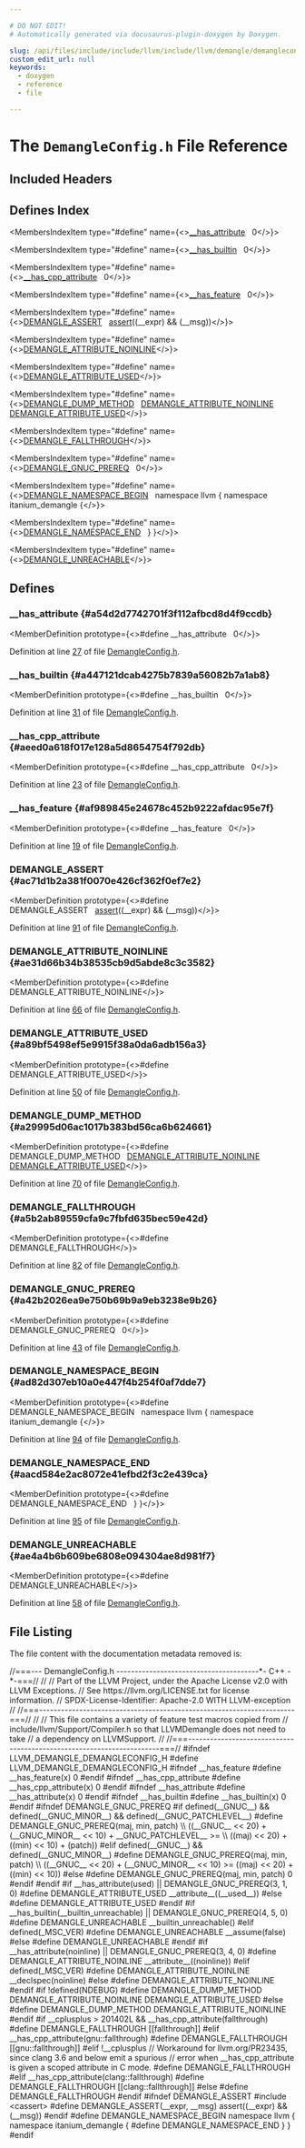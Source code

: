 ```yaml
---

# DO NOT EDIT!
# Automatically generated via docusaurus-plugin-doxygen by Doxygen.

slug: /api/files/include/include/llvm/include/llvm/demangle/demangleconfig-h
custom_edit_url: null
keywords:
  - doxygen
  - reference
  - file

---
```





# The `DemangleConfig.h` File Reference

<DoxygenPage pluginConfig={pluginConfig}>



## Included Headers

<IncludesList>
<IncludesListItem
  filePath="cassert"
  permalink=""
  isLocal="false" />
</IncludesList>

## Defines Index

<MembersIndex>

<MembersIndexItem
  type="#define"
  name={<><a href="#a54d2d7742701f3f112afbcd8d4f9ccdb">&#95;&#95;has&#95;attribute</a>&nbsp;&nbsp;&nbsp;0</>}>
</MembersIndexItem>

<MembersIndexItem
  type="#define"
  name={<><a href="#a447121dcab4275b7839a56082b7a1ab8">&#95;&#95;has&#95;builtin</a>&nbsp;&nbsp;&nbsp;0</>}>
</MembersIndexItem>

<MembersIndexItem
  type="#define"
  name={<><a href="#aeed0a618f017e128a5d8654754f792db">&#95;&#95;has&#95;cpp&#95;attribute</a>&nbsp;&nbsp;&nbsp;0</>}>
</MembersIndexItem>

<MembersIndexItem
  type="#define"
  name={<><a href="#af989845e24678c452b9222afdac95e7f">&#95;&#95;has&#95;feature</a>&nbsp;&nbsp;&nbsp;0</>}>
</MembersIndexItem>

<MembersIndexItem
  type="#define"
  name={<><a href="#ac71d1b2a381f0070e426cf362f0ef7e2">DEMANGLE&#95;ASSERT</a>&nbsp;&nbsp;&nbsp;<a href="/docs/api/files/lib/lib/target/lib/target/amdgpu/silowercontrolflow-cpp/#a4868c5d81c5ccc98c47aeab6244346a0">assert</a>((&#95;&#95;expr) &amp;&amp; (&#95;&#95;msg))</>}>
</MembersIndexItem>

<MembersIndexItem
  type="#define"
  name={<><a href="#ae31d66b34b38535cb9d5abde8c3c3582">DEMANGLE&#95;ATTRIBUTE&#95;NOINLINE</a></>}>
</MembersIndexItem>

<MembersIndexItem
  type="#define"
  name={<><a href="#a89bf5498ef5e9915f38a0da6adb156a3">DEMANGLE&#95;ATTRIBUTE&#95;USED</a></>}>
</MembersIndexItem>

<MembersIndexItem
  type="#define"
  name={<><a href="#a29995d06ac1017b383bd56ca6b624661">DEMANGLE&#95;DUMP&#95;METHOD</a>&nbsp;&nbsp;&nbsp;<a href="#ae31d66b34b38535cb9d5abde8c3c3582">DEMANGLE&#95;ATTRIBUTE&#95;NOINLINE</a> <a href="#a89bf5498ef5e9915f38a0da6adb156a3">DEMANGLE&#95;ATTRIBUTE&#95;USED</a></>}>
</MembersIndexItem>

<MembersIndexItem
  type="#define"
  name={<><a href="#a5b2ab89559cfa9c7fbfd635bec59e42d">DEMANGLE&#95;FALLTHROUGH</a></>}>
</MembersIndexItem>

<MembersIndexItem
  type="#define"
  name={<><a href="#a42b2026ea9e750b69b9a9eb3238e9b26">DEMANGLE&#95;GNUC&#95;PREREQ</a>&nbsp;&nbsp;&nbsp;0</>}>
</MembersIndexItem>

<MembersIndexItem
  type="#define"
  name={<><a href="#ad82d307eb10a0e447f4b254f0af7dde7">DEMANGLE&#95;NAMESPACE&#95;BEGIN</a>&nbsp;&nbsp;&nbsp;namespace llvm &#123; namespace itanium&#95;demangle &#123;</>}>
</MembersIndexItem>

<MembersIndexItem
  type="#define"
  name={<><a href="#aacd584e2ac8072e41efbd2f3c2e439ca">DEMANGLE&#95;NAMESPACE&#95;END</a>&nbsp;&nbsp;&nbsp;&#125; &#125;</>}>
</MembersIndexItem>

<MembersIndexItem
  type="#define"
  name={<><a href="#ae4a4b6b609be6808e094304ae8d981f7">DEMANGLE&#95;UNREACHABLE</a></>}>
</MembersIndexItem>

</MembersIndex>


<SectionDefinition>

## Defines

### &#95;&#95;has&#95;attribute {#a54d2d7742701f3f112afbcd8d4f9ccdb}

<MemberDefinition
  prototype={<>#define &#95;&#95;has&#95;attribute&nbsp;&nbsp;&nbsp;0</>}>

Definition at line <a href="#l00027">27</a> of file <a href="/docs/api/files/include/include/llvm/include/llvm/demangle/demangleconfig-h">DemangleConfig.h</a>.
</MemberDefinition>

### &#95;&#95;has&#95;builtin {#a447121dcab4275b7839a56082b7a1ab8}

<MemberDefinition
  prototype={<>#define &#95;&#95;has&#95;builtin&nbsp;&nbsp;&nbsp;0</>}>

Definition at line <a href="#l00031">31</a> of file <a href="/docs/api/files/include/include/llvm/include/llvm/demangle/demangleconfig-h">DemangleConfig.h</a>.
</MemberDefinition>

### &#95;&#95;has&#95;cpp&#95;attribute {#aeed0a618f017e128a5d8654754f792db}

<MemberDefinition
  prototype={<>#define &#95;&#95;has&#95;cpp&#95;attribute&nbsp;&nbsp;&nbsp;0</>}>

Definition at line <a href="#l00023">23</a> of file <a href="/docs/api/files/include/include/llvm/include/llvm/demangle/demangleconfig-h">DemangleConfig.h</a>.
</MemberDefinition>

### &#95;&#95;has&#95;feature {#af989845e24678c452b9222afdac95e7f}

<MemberDefinition
  prototype={<>#define &#95;&#95;has&#95;feature&nbsp;&nbsp;&nbsp;0</>}>

Definition at line <a href="#l00019">19</a> of file <a href="/docs/api/files/include/include/llvm/include/llvm/demangle/demangleconfig-h">DemangleConfig.h</a>.
</MemberDefinition>

### DEMANGLE&#95;ASSERT {#ac71d1b2a381f0070e426cf362f0ef7e2}

<MemberDefinition
  prototype={<>#define DEMANGLE&#95;ASSERT&nbsp;&nbsp;&nbsp;<a href="/docs/api/files/lib/lib/target/lib/target/amdgpu/silowercontrolflow-cpp/#a4868c5d81c5ccc98c47aeab6244346a0">assert</a>((&#95;&#95;expr) &amp;&amp; (&#95;&#95;msg))</>}>

Definition at line <a href="#l00091">91</a> of file <a href="/docs/api/files/include/include/llvm/include/llvm/demangle/demangleconfig-h">DemangleConfig.h</a>.
</MemberDefinition>

### DEMANGLE&#95;ATTRIBUTE&#95;NOINLINE {#ae31d66b34b38535cb9d5abde8c3c3582}

<MemberDefinition
  prototype={<>#define DEMANGLE&#95;ATTRIBUTE&#95;NOINLINE</>}>

Definition at line <a href="#l00066">66</a> of file <a href="/docs/api/files/include/include/llvm/include/llvm/demangle/demangleconfig-h">DemangleConfig.h</a>.
</MemberDefinition>

### DEMANGLE&#95;ATTRIBUTE&#95;USED {#a89bf5498ef5e9915f38a0da6adb156a3}

<MemberDefinition
  prototype={<>#define DEMANGLE&#95;ATTRIBUTE&#95;USED</>}>

Definition at line <a href="#l00050">50</a> of file <a href="/docs/api/files/include/include/llvm/include/llvm/demangle/demangleconfig-h">DemangleConfig.h</a>.
</MemberDefinition>

### DEMANGLE&#95;DUMP&#95;METHOD {#a29995d06ac1017b383bd56ca6b624661}

<MemberDefinition
  prototype={<>#define DEMANGLE&#95;DUMP&#95;METHOD&nbsp;&nbsp;&nbsp;<a href="#ae31d66b34b38535cb9d5abde8c3c3582">DEMANGLE&#95;ATTRIBUTE&#95;NOINLINE</a> <a href="#a89bf5498ef5e9915f38a0da6adb156a3">DEMANGLE&#95;ATTRIBUTE&#95;USED</a></>}>

Definition at line <a href="#l00070">70</a> of file <a href="/docs/api/files/include/include/llvm/include/llvm/demangle/demangleconfig-h">DemangleConfig.h</a>.
</MemberDefinition>

### DEMANGLE&#95;FALLTHROUGH {#a5b2ab89559cfa9c7fbfd635bec59e42d}

<MemberDefinition
  prototype={<>#define DEMANGLE&#95;FALLTHROUGH</>}>

Definition at line <a href="#l00082">82</a> of file <a href="/docs/api/files/include/include/llvm/include/llvm/demangle/demangleconfig-h">DemangleConfig.h</a>.
</MemberDefinition>

### DEMANGLE&#95;GNUC&#95;PREREQ {#a42b2026ea9e750b69b9a9eb3238e9b26}

<MemberDefinition
  prototype={<>#define DEMANGLE&#95;GNUC&#95;PREREQ&nbsp;&nbsp;&nbsp;0</>}>

Definition at line <a href="#l00043">43</a> of file <a href="/docs/api/files/include/include/llvm/include/llvm/demangle/demangleconfig-h">DemangleConfig.h</a>.
</MemberDefinition>

### DEMANGLE&#95;NAMESPACE&#95;BEGIN {#ad82d307eb10a0e447f4b254f0af7dde7}

<MemberDefinition
  prototype={<>#define DEMANGLE&#95;NAMESPACE&#95;BEGIN&nbsp;&nbsp;&nbsp;namespace llvm &#123; namespace itanium&#95;demangle &#123;</>}>

Definition at line <a href="#l00094">94</a> of file <a href="/docs/api/files/include/include/llvm/include/llvm/demangle/demangleconfig-h">DemangleConfig.h</a>.
</MemberDefinition>

### DEMANGLE&#95;NAMESPACE&#95;END {#aacd584e2ac8072e41efbd2f3c2e439ca}

<MemberDefinition
  prototype={<>#define DEMANGLE&#95;NAMESPACE&#95;END&nbsp;&nbsp;&nbsp;&#125; &#125;</>}>

Definition at line <a href="#l00095">95</a> of file <a href="/docs/api/files/include/include/llvm/include/llvm/demangle/demangleconfig-h">DemangleConfig.h</a>.
</MemberDefinition>

### DEMANGLE&#95;UNREACHABLE {#ae4a4b6b609be6808e094304ae8d981f7}

<MemberDefinition
  prototype={<>#define DEMANGLE&#95;UNREACHABLE</>}>

Definition at line <a href="#l00058">58</a> of file <a href="/docs/api/files/include/include/llvm/include/llvm/demangle/demangleconfig-h">DemangleConfig.h</a>.
</MemberDefinition>

</SectionDefinition>

## File Listing

The file content with the documentation metadata removed is:

<ProgramListing>

<Link id="l00001" /><CodeLine lineNumber="1"><Highlight kind="comment">//===--- DemangleConfig.h ---------------------------------------&#42;- C++ -&#42;-===//</Highlight><Highlight kind="normal"></Highlight></CodeLine>
<Link id="l00002" /><CodeLine lineNumber="2"><Highlight kind="normal"></Highlight><Highlight kind="comment">//</Highlight><Highlight kind="normal"></Highlight></CodeLine>
<Link id="l00003" /><CodeLine lineNumber="3"><Highlight kind="normal"></Highlight><Highlight kind="comment">// Part of the LLVM Project, under the Apache License v2.0 with LLVM Exceptions.</Highlight><Highlight kind="normal"></Highlight></CodeLine>
<Link id="l00004" /><CodeLine lineNumber="4"><Highlight kind="normal"></Highlight><Highlight kind="comment">// See https://llvm.org/LICENSE.txt for license information.</Highlight><Highlight kind="normal"></Highlight></CodeLine>
<Link id="l00005" /><CodeLine lineNumber="5"><Highlight kind="normal"></Highlight><Highlight kind="comment">// SPDX-License-Identifier: Apache-2.0 WITH LLVM-exception</Highlight><Highlight kind="normal"></Highlight></CodeLine>
<Link id="l00006" /><CodeLine lineNumber="6"><Highlight kind="normal"></Highlight><Highlight kind="comment">//</Highlight><Highlight kind="normal"></Highlight></CodeLine>
<Link id="l00007" /><CodeLine lineNumber="7"><Highlight kind="normal"></Highlight><Highlight kind="comment">//===----------------------------------------------------------------------===//</Highlight><Highlight kind="normal"></Highlight></CodeLine>
<Link id="l00008" /><CodeLine lineNumber="8"><Highlight kind="normal"></Highlight><Highlight kind="comment">//</Highlight><Highlight kind="normal"></Highlight></CodeLine>
<Link id="l00009" /><CodeLine lineNumber="9"><Highlight kind="normal"></Highlight><Highlight kind="comment">// This file contains a variety of feature test macros copied from</Highlight><Highlight kind="normal"></Highlight></CodeLine>
<Link id="l00010" /><CodeLine lineNumber="10"><Highlight kind="normal"></Highlight><Highlight kind="comment">// include/llvm/Support/Compiler.h so that LLVMDemangle does not need to take</Highlight><Highlight kind="normal"></Highlight></CodeLine>
<Link id="l00011" /><CodeLine lineNumber="11"><Highlight kind="normal"></Highlight><Highlight kind="comment">// a dependency on LLVMSupport.</Highlight><Highlight kind="normal"></Highlight></CodeLine>
<Link id="l00012" /><CodeLine lineNumber="12"><Highlight kind="normal"></Highlight><Highlight kind="comment">//</Highlight><Highlight kind="normal"></Highlight></CodeLine>
<Link id="l00013" /><CodeLine lineNumber="13"><Highlight kind="normal"></Highlight><Highlight kind="comment">//===----------------------------------------------------------------------===//</Highlight><Highlight kind="normal"></Highlight></CodeLine>
<Link id="l00014" /><CodeLine lineNumber="14"><Highlight kind="normal"></Highlight></CodeLine>
<Link id="l00015" /><CodeLine lineNumber="15"><Highlight kind="normal"></Highlight><Highlight kind="preprocessor">#ifndef LLVM&#95;DEMANGLE&#95;DEMANGLECONFIG&#95;H</Highlight><Highlight kind="normal"></Highlight></CodeLine>
<Link id="l00016" /><CodeLine lineNumber="16"><Highlight kind="normal"></Highlight><Highlight kind="preprocessor">#define LLVM&#95;DEMANGLE&#95;DEMANGLECONFIG&#95;H</Highlight><Highlight kind="normal"></Highlight></CodeLine>
<Link id="l00017" /><CodeLine lineNumber="17"><Highlight kind="normal"></Highlight></CodeLine>
<Link id="l00018" /><CodeLine lineNumber="18"><Highlight kind="normal"></Highlight><Highlight kind="preprocessor">#ifndef &#95;&#95;has&#95;feature</Highlight><Highlight kind="normal"></Highlight></CodeLine>
<Link id="l00019" /><CodeLine lineNumber="19" lineLink="#af989845e24678c452b9222afdac95e7f"><Highlight kind="normal"></Highlight><Highlight kind="preprocessor">#define &#95;&#95;has&#95;feature(x) 0</Highlight><Highlight kind="normal"></Highlight></CodeLine>
<Link id="l00020" /><CodeLine lineNumber="20"><Highlight kind="normal"></Highlight><Highlight kind="preprocessor">#endif</Highlight><Highlight kind="normal"></Highlight></CodeLine>
<Link id="l00021" /><CodeLine lineNumber="21"><Highlight kind="normal"></Highlight></CodeLine>
<Link id="l00022" /><CodeLine lineNumber="22"><Highlight kind="normal"></Highlight><Highlight kind="preprocessor">#ifndef &#95;&#95;has&#95;cpp&#95;attribute</Highlight><Highlight kind="normal"></Highlight></CodeLine>
<Link id="l00023" /><CodeLine lineNumber="23" lineLink="#aeed0a618f017e128a5d8654754f792db"><Highlight kind="normal"></Highlight><Highlight kind="preprocessor">#define &#95;&#95;has&#95;cpp&#95;attribute(x) 0</Highlight><Highlight kind="normal"></Highlight></CodeLine>
<Link id="l00024" /><CodeLine lineNumber="24"><Highlight kind="normal"></Highlight><Highlight kind="preprocessor">#endif</Highlight><Highlight kind="normal"></Highlight></CodeLine>
<Link id="l00025" /><CodeLine lineNumber="25"><Highlight kind="normal"></Highlight></CodeLine>
<Link id="l00026" /><CodeLine lineNumber="26"><Highlight kind="normal"></Highlight><Highlight kind="preprocessor">#ifndef &#95;&#95;has&#95;attribute</Highlight><Highlight kind="normal"></Highlight></CodeLine>
<Link id="l00027" /><CodeLine lineNumber="27" lineLink="#a54d2d7742701f3f112afbcd8d4f9ccdb"><Highlight kind="normal"></Highlight><Highlight kind="preprocessor">#define &#95;&#95;has&#95;attribute(x) 0</Highlight><Highlight kind="normal"></Highlight></CodeLine>
<Link id="l00028" /><CodeLine lineNumber="28"><Highlight kind="normal"></Highlight><Highlight kind="preprocessor">#endif</Highlight><Highlight kind="normal"></Highlight></CodeLine>
<Link id="l00029" /><CodeLine lineNumber="29"><Highlight kind="normal"></Highlight></CodeLine>
<Link id="l00030" /><CodeLine lineNumber="30"><Highlight kind="normal"></Highlight><Highlight kind="preprocessor">#ifndef &#95;&#95;has&#95;builtin</Highlight><Highlight kind="normal"></Highlight></CodeLine>
<Link id="l00031" /><CodeLine lineNumber="31" lineLink="#a447121dcab4275b7839a56082b7a1ab8"><Highlight kind="normal"></Highlight><Highlight kind="preprocessor">#define &#95;&#95;has&#95;builtin(x) 0</Highlight><Highlight kind="normal"></Highlight></CodeLine>
<Link id="l00032" /><CodeLine lineNumber="32"><Highlight kind="normal"></Highlight><Highlight kind="preprocessor">#endif</Highlight><Highlight kind="normal"></Highlight></CodeLine>
<Link id="l00033" /><CodeLine lineNumber="33"><Highlight kind="normal"></Highlight></CodeLine>
<Link id="l00034" /><CodeLine lineNumber="34"><Highlight kind="normal"></Highlight><Highlight kind="preprocessor">#ifndef DEMANGLE&#95;GNUC&#95;PREREQ</Highlight><Highlight kind="normal"></Highlight></CodeLine>
<Link id="l00035" /><CodeLine lineNumber="35"><Highlight kind="normal"></Highlight><Highlight kind="preprocessor">#if defined(&#95;&#95;GNUC&#95;&#95;) &amp;&amp; defined(&#95;&#95;GNUC&#95;MINOR&#95;&#95;) &amp;&amp; defined(&#95;&#95;GNUC&#95;PATCHLEVEL&#95;&#95;)</Highlight><Highlight kind="normal"></Highlight></CodeLine>
<Link id="l00036" /><CodeLine lineNumber="36"><Highlight kind="normal"></Highlight><Highlight kind="preprocessor">#define DEMANGLE&#95;GNUC&#95;PREREQ(maj, min, patch)                           \\</Highlight></CodeLine>
<Link id="l00037" /><CodeLine lineNumber="37"><Highlight kind="preprocessor">  ((&#95;&#95;GNUC&#95;&#95; &lt;&lt; 20) + (&#95;&#95;GNUC&#95;MINOR&#95;&#95; &lt;&lt; 10) + &#95;&#95;GNUC&#95;PATCHLEVEL&#95;&#95; &gt;=          \\</Highlight></CodeLine>
<Link id="l00038" /><CodeLine lineNumber="38"><Highlight kind="preprocessor">   ((maj) &lt;&lt; 20) + ((min) &lt;&lt; 10) + (patch))</Highlight><Highlight kind="normal"></Highlight></CodeLine>
<Link id="l00039" /><CodeLine lineNumber="39"><Highlight kind="normal"></Highlight><Highlight kind="preprocessor">#elif defined(&#95;&#95;GNUC&#95;&#95;) &amp;&amp; defined(&#95;&#95;GNUC&#95;MINOR&#95;&#95;)</Highlight><Highlight kind="normal"></Highlight></CodeLine>
<Link id="l00040" /><CodeLine lineNumber="40"><Highlight kind="normal"></Highlight><Highlight kind="preprocessor">#define DEMANGLE&#95;GNUC&#95;PREREQ(maj, min, patch)                           \\</Highlight></CodeLine>
<Link id="l00041" /><CodeLine lineNumber="41"><Highlight kind="preprocessor">  ((&#95;&#95;GNUC&#95;&#95; &lt;&lt; 20) + (&#95;&#95;GNUC&#95;MINOR&#95;&#95; &lt;&lt; 10) &gt;= ((maj) &lt;&lt; 20) + ((min) &lt;&lt; 10))</Highlight><Highlight kind="normal"></Highlight></CodeLine>
<Link id="l00042" /><CodeLine lineNumber="42"><Highlight kind="normal"></Highlight><Highlight kind="preprocessor">#else</Highlight><Highlight kind="normal"></Highlight></CodeLine>
<Link id="l00043" /><CodeLine lineNumber="43" lineLink="#a42b2026ea9e750b69b9a9eb3238e9b26"><Highlight kind="normal"></Highlight><Highlight kind="preprocessor">#define DEMANGLE&#95;GNUC&#95;PREREQ(maj, min, patch) 0</Highlight><Highlight kind="normal"></Highlight></CodeLine>
<Link id="l00044" /><CodeLine lineNumber="44"><Highlight kind="normal"></Highlight><Highlight kind="preprocessor">#endif</Highlight><Highlight kind="normal"></Highlight></CodeLine>
<Link id="l00045" /><CodeLine lineNumber="45"><Highlight kind="normal"></Highlight><Highlight kind="preprocessor">#endif</Highlight><Highlight kind="normal"></Highlight></CodeLine>
<Link id="l00046" /><CodeLine lineNumber="46"><Highlight kind="normal"></Highlight></CodeLine>
<Link id="l00047" /><CodeLine lineNumber="47"><Highlight kind="normal"></Highlight><Highlight kind="preprocessor">#if &#95;&#95;has&#95;attribute(used) || DEMANGLE&#95;GNUC&#95;PREREQ(3, 1, 0)</Highlight><Highlight kind="normal"></Highlight></CodeLine>
<Link id="l00048" /><CodeLine lineNumber="48"><Highlight kind="normal"></Highlight><Highlight kind="preprocessor">#define DEMANGLE&#95;ATTRIBUTE&#95;USED &#95;&#95;attribute&#95;&#95;((&#95;&#95;used&#95;&#95;))</Highlight><Highlight kind="normal"></Highlight></CodeLine>
<Link id="l00049" /><CodeLine lineNumber="49"><Highlight kind="normal"></Highlight><Highlight kind="preprocessor">#else</Highlight><Highlight kind="normal"></Highlight></CodeLine>
<Link id="l00050" /><CodeLine lineNumber="50" lineLink="#a89bf5498ef5e9915f38a0da6adb156a3"><Highlight kind="normal"></Highlight><Highlight kind="preprocessor">#define DEMANGLE&#95;ATTRIBUTE&#95;USED</Highlight><Highlight kind="normal"></Highlight></CodeLine>
<Link id="l00051" /><CodeLine lineNumber="51"><Highlight kind="normal"></Highlight><Highlight kind="preprocessor">#endif</Highlight><Highlight kind="normal"></Highlight></CodeLine>
<Link id="l00052" /><CodeLine lineNumber="52"><Highlight kind="normal"></Highlight></CodeLine>
<Link id="l00053" /><CodeLine lineNumber="53"><Highlight kind="normal"></Highlight><Highlight kind="preprocessor">#if &#95;&#95;has&#95;builtin(&#95;&#95;builtin&#95;unreachable) || DEMANGLE&#95;GNUC&#95;PREREQ(4, 5, 0)</Highlight><Highlight kind="normal"></Highlight></CodeLine>
<Link id="l00054" /><CodeLine lineNumber="54"><Highlight kind="normal"></Highlight><Highlight kind="preprocessor">#define DEMANGLE&#95;UNREACHABLE &#95;&#95;builtin&#95;unreachable()</Highlight><Highlight kind="normal"></Highlight></CodeLine>
<Link id="l00055" /><CodeLine lineNumber="55"><Highlight kind="normal"></Highlight><Highlight kind="preprocessor">#elif defined(&#95;MSC&#95;VER)</Highlight><Highlight kind="normal"></Highlight></CodeLine>
<Link id="l00056" /><CodeLine lineNumber="56"><Highlight kind="normal"></Highlight><Highlight kind="preprocessor">#define DEMANGLE&#95;UNREACHABLE &#95;&#95;assume(false)</Highlight><Highlight kind="normal"></Highlight></CodeLine>
<Link id="l00057" /><CodeLine lineNumber="57"><Highlight kind="normal"></Highlight><Highlight kind="preprocessor">#else</Highlight><Highlight kind="normal"></Highlight></CodeLine>
<Link id="l00058" /><CodeLine lineNumber="58" lineLink="#ae4a4b6b609be6808e094304ae8d981f7"><Highlight kind="normal"></Highlight><Highlight kind="preprocessor">#define DEMANGLE&#95;UNREACHABLE</Highlight><Highlight kind="normal"></Highlight></CodeLine>
<Link id="l00059" /><CodeLine lineNumber="59"><Highlight kind="normal"></Highlight><Highlight kind="preprocessor">#endif</Highlight><Highlight kind="normal"></Highlight></CodeLine>
<Link id="l00060" /><CodeLine lineNumber="60"><Highlight kind="normal"></Highlight></CodeLine>
<Link id="l00061" /><CodeLine lineNumber="61"><Highlight kind="normal"></Highlight><Highlight kind="preprocessor">#if &#95;&#95;has&#95;attribute(noinline) || DEMANGLE&#95;GNUC&#95;PREREQ(3, 4, 0)</Highlight><Highlight kind="normal"></Highlight></CodeLine>
<Link id="l00062" /><CodeLine lineNumber="62"><Highlight kind="normal"></Highlight><Highlight kind="preprocessor">#define DEMANGLE&#95;ATTRIBUTE&#95;NOINLINE &#95;&#95;attribute&#95;&#95;((noinline))</Highlight><Highlight kind="normal"></Highlight></CodeLine>
<Link id="l00063" /><CodeLine lineNumber="63"><Highlight kind="normal"></Highlight><Highlight kind="preprocessor">#elif defined(&#95;MSC&#95;VER)</Highlight><Highlight kind="normal"></Highlight></CodeLine>
<Link id="l00064" /><CodeLine lineNumber="64"><Highlight kind="normal"></Highlight><Highlight kind="preprocessor">#define DEMANGLE&#95;ATTRIBUTE&#95;NOINLINE &#95;&#95;declspec(noinline)</Highlight><Highlight kind="normal"></Highlight></CodeLine>
<Link id="l00065" /><CodeLine lineNumber="65"><Highlight kind="normal"></Highlight><Highlight kind="preprocessor">#else</Highlight><Highlight kind="normal"></Highlight></CodeLine>
<Link id="l00066" /><CodeLine lineNumber="66" lineLink="#ae31d66b34b38535cb9d5abde8c3c3582"><Highlight kind="normal"></Highlight><Highlight kind="preprocessor">#define DEMANGLE&#95;ATTRIBUTE&#95;NOINLINE</Highlight><Highlight kind="normal"></Highlight></CodeLine>
<Link id="l00067" /><CodeLine lineNumber="67"><Highlight kind="normal"></Highlight><Highlight kind="preprocessor">#endif</Highlight><Highlight kind="normal"></Highlight></CodeLine>
<Link id="l00068" /><CodeLine lineNumber="68"><Highlight kind="normal"></Highlight></CodeLine>
<Link id="l00069" /><CodeLine lineNumber="69"><Highlight kind="normal"></Highlight><Highlight kind="preprocessor">#if !defined(NDEBUG)</Highlight><Highlight kind="normal"></Highlight></CodeLine>
<Link id="l00070" /><CodeLine lineNumber="70" lineLink="#a29995d06ac1017b383bd56ca6b624661"><Highlight kind="normal"></Highlight><Highlight kind="preprocessor">#define DEMANGLE&#95;DUMP&#95;METHOD DEMANGLE&#95;ATTRIBUTE&#95;NOINLINE DEMANGLE&#95;ATTRIBUTE&#95;USED</Highlight><Highlight kind="normal"></Highlight></CodeLine>
<Link id="l00071" /><CodeLine lineNumber="71"><Highlight kind="normal"></Highlight><Highlight kind="preprocessor">#else</Highlight><Highlight kind="normal"></Highlight></CodeLine>
<Link id="l00072" /><CodeLine lineNumber="72"><Highlight kind="normal"></Highlight><Highlight kind="preprocessor">#define DEMANGLE&#95;DUMP&#95;METHOD DEMANGLE&#95;ATTRIBUTE&#95;NOINLINE</Highlight><Highlight kind="normal"></Highlight></CodeLine>
<Link id="l00073" /><CodeLine lineNumber="73"><Highlight kind="normal"></Highlight><Highlight kind="preprocessor">#endif</Highlight><Highlight kind="normal"></Highlight></CodeLine>
<Link id="l00074" /><CodeLine lineNumber="74"><Highlight kind="normal"></Highlight></CodeLine>
<Link id="l00075" /><CodeLine lineNumber="75"><Highlight kind="normal"></Highlight><Highlight kind="preprocessor">#if &#95;&#95;cplusplus &gt; 201402L &amp;&amp; &#95;&#95;has&#95;cpp&#95;attribute(fallthrough)</Highlight><Highlight kind="normal"></Highlight></CodeLine>
<Link id="l00076" /><CodeLine lineNumber="76"><Highlight kind="normal"></Highlight><Highlight kind="preprocessor">#define DEMANGLE&#95;FALLTHROUGH &#91;&#91;fallthrough&#93;&#93;</Highlight><Highlight kind="normal"></Highlight></CodeLine>
<Link id="l00077" /><CodeLine lineNumber="77"><Highlight kind="normal"></Highlight><Highlight kind="preprocessor">#elif &#95;&#95;has&#95;cpp&#95;attribute(gnu::fallthrough)</Highlight><Highlight kind="normal"></Highlight></CodeLine>
<Link id="l00078" /><CodeLine lineNumber="78"><Highlight kind="normal"></Highlight><Highlight kind="preprocessor">#define DEMANGLE&#95;FALLTHROUGH &#91;&#91;gnu::fallthrough&#93;&#93;</Highlight><Highlight kind="normal"></Highlight></CodeLine>
<Link id="l00079" /><CodeLine lineNumber="79"><Highlight kind="normal"></Highlight><Highlight kind="preprocessor">#elif !&#95;&#95;cplusplus</Highlight><Highlight kind="normal"></Highlight></CodeLine>
<Link id="l00080" /><CodeLine lineNumber="80"><Highlight kind="normal"></Highlight><Highlight kind="comment">// Workaround for llvm.org/PR23435, since clang 3.6 and below emit a spurious</Highlight><Highlight kind="normal"></Highlight></CodeLine>
<Link id="l00081" /><CodeLine lineNumber="81"><Highlight kind="normal"></Highlight><Highlight kind="comment">// error when &#95;&#95;has&#95;cpp&#95;attribute is given a scoped attribute in C mode.</Highlight><Highlight kind="normal"></Highlight></CodeLine>
<Link id="l00082" /><CodeLine lineNumber="82" lineLink="#a5b2ab89559cfa9c7fbfd635bec59e42d"><Highlight kind="normal"></Highlight><Highlight kind="preprocessor">#define DEMANGLE&#95;FALLTHROUGH</Highlight><Highlight kind="normal"></Highlight></CodeLine>
<Link id="l00083" /><CodeLine lineNumber="83"><Highlight kind="normal"></Highlight><Highlight kind="preprocessor">#elif &#95;&#95;has&#95;cpp&#95;attribute(clang::fallthrough)</Highlight><Highlight kind="normal"></Highlight></CodeLine>
<Link id="l00084" /><CodeLine lineNumber="84"><Highlight kind="normal"></Highlight><Highlight kind="preprocessor">#define DEMANGLE&#95;FALLTHROUGH &#91;&#91;clang::fallthrough&#93;&#93;</Highlight><Highlight kind="normal"></Highlight></CodeLine>
<Link id="l00085" /><CodeLine lineNumber="85"><Highlight kind="normal"></Highlight><Highlight kind="preprocessor">#else</Highlight><Highlight kind="normal"></Highlight></CodeLine>
<Link id="l00086" /><CodeLine lineNumber="86"><Highlight kind="normal"></Highlight><Highlight kind="preprocessor">#define DEMANGLE&#95;FALLTHROUGH</Highlight><Highlight kind="normal"></Highlight></CodeLine>
<Link id="l00087" /><CodeLine lineNumber="87"><Highlight kind="normal"></Highlight><Highlight kind="preprocessor">#endif</Highlight><Highlight kind="normal"></Highlight></CodeLine>
<Link id="l00088" /><CodeLine lineNumber="88"><Highlight kind="normal"></Highlight></CodeLine>
<Link id="l00089" /><CodeLine lineNumber="89"><Highlight kind="normal"></Highlight><Highlight kind="preprocessor">#ifndef DEMANGLE&#95;ASSERT</Highlight><Highlight kind="normal"></Highlight></CodeLine>
<Link id="l00090" /><CodeLine lineNumber="90"><Highlight kind="normal"></Highlight><Highlight kind="preprocessor">#include &lt;cassert&gt;</Highlight><Highlight kind="normal"></Highlight></CodeLine>
<Link id="l00091" /><CodeLine lineNumber="91" lineLink="#ac71d1b2a381f0070e426cf362f0ef7e2"><Highlight kind="normal"></Highlight><Highlight kind="preprocessor">#define DEMANGLE&#95;ASSERT(&#95;&#95;expr, &#95;&#95;msg) assert((&#95;&#95;expr) &amp;&amp; (&#95;&#95;msg))</Highlight><Highlight kind="normal"></Highlight></CodeLine>
<Link id="l00092" /><CodeLine lineNumber="92"><Highlight kind="normal"></Highlight><Highlight kind="preprocessor">#endif</Highlight><Highlight kind="normal"></Highlight></CodeLine>
<Link id="l00093" /><CodeLine lineNumber="93"><Highlight kind="normal"></Highlight></CodeLine>
<Link id="l00094" /><CodeLine lineNumber="94" lineLink="#ad82d307eb10a0e447f4b254f0af7dde7"><Highlight kind="normal"></Highlight><Highlight kind="preprocessor">#define DEMANGLE&#95;NAMESPACE&#95;BEGIN namespace llvm &#123; namespace itanium&#95;demangle &#123;</Highlight><Highlight kind="normal"></Highlight></CodeLine>
<Link id="l00095" /><CodeLine lineNumber="95" lineLink="#aacd584e2ac8072e41efbd2f3c2e439ca"><Highlight kind="normal"></Highlight><Highlight kind="preprocessor">#define DEMANGLE&#95;NAMESPACE&#95;END &#125; &#125;</Highlight><Highlight kind="normal"></Highlight></CodeLine>
<Link id="l00096" /><CodeLine lineNumber="96"><Highlight kind="normal"></Highlight></CodeLine>
<Link id="l00097" /><CodeLine lineNumber="97"><Highlight kind="normal"></Highlight><Highlight kind="preprocessor">#endif</Highlight></CodeLine>

</ProgramListing>


</DoxygenPage>
